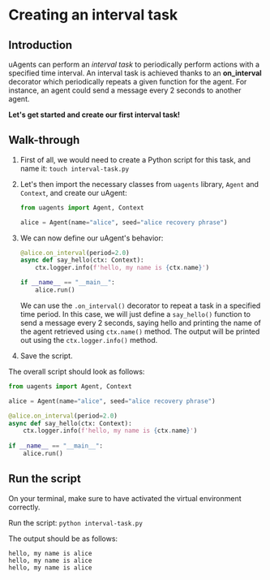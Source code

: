 # Creating an interval task

## Introduction

uAgents can perform an _interval task_ to periodically perform actions with a specified time interval. An interval task is achieved thanks to an **on_interval** decorator which periodically repeats a given function for the agent. For instance, an agent could send a message every 2 seconds to another agent.

**Let's get started and create our first interval task!**

## Walk-through 

1. First of all, we would need to create a Python script for this task, and name it: `touch interval-task.py`
2. Let's then import the necessary classes from `uagents` library, `Agent` and `Context`, and create our uAgent:

    ```py copy
    from uagents import Agent, Context

    alice = Agent(name="alice", seed="alice recovery phrase")
    ```

3. We can now define our uAgent's behavior:

    ```py copy
    @alice.on_interval(period=2.0)
    async def say_hello(ctx: Context):
        ctx.logger.info(f'hello, my name is {ctx.name}')
   
    if __name__ == "__main__":
        alice.run()
    ```

   We can use the `.on_interval()` decorator to repeat a task in a specified time period. In this case, we will just define a `say_hello()` function to send a message every 2 seconds, saying hello and printing the name of the agent retrieved using `ctx.name()` method. The output will be printed out using the `ctx.logger.info()` method.

4. Save the script.

The overall script should look as follows: 

```py copy filename="interval-task.py"
from uagents import Agent, Context

alice = Agent(name="alice", seed="alice recovery phrase")

@alice.on_interval(period=2.0)
async def say_hello(ctx: Context):
    ctx.logger.info(f'hello, my name is {ctx.name}')
    
if __name__ == "__main__":
    alice.run()
```

## Run the script

On your terminal, make sure to have activated the virtual environment correctly.

Run the script: `python interval-task.py`

The output should be as follows:

```
hello, my name is alice
hello, my name is alice
hello, my name is alice
```
